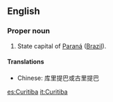 ==English==

===Proper noun===
{{en-proper noun}}

#State capital of [[Paraná]] ([[Brazil]]).

====Translations====

*Chinese: 库里提巴或古里提巴

[[es:Curitiba]]
[[it:Curitiba]]